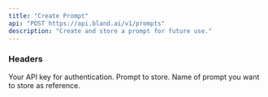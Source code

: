 ```yaml
---
title: "Create Prompt" 
api: "POST https://api.bland.ai/v1/prompts"
description: "Create and store a prompt for future use."
---
```


### Headers

<ParamField header="authorization" type="string" required>
  Your API key for authentication.
</ParamField>

<ParamField body="prompt" type="string" required>
    Prompt to store.
</ParamField>

<ParamField body="name" type="string">
    Name of prompt you want to store as reference.
</ParamField>